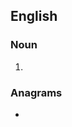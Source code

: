 ==English==

===Noun===
{{en-noun}}

# {{alternative spelling of|crapplet|lang=en}}

===Anagrams===
* {{anagrams|en|plectra}}
